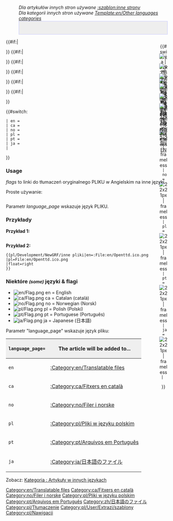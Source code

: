 <noinclude>
</noinclude><!--
--><noinclude>
:''Dla artykułów innych stron używane <!--[[:Template:Other languages]]-->[[pl/Extrazi/template/inne strony|:szablon:inne strony]]''
:''Dla kategorii innych stron używane <!--[[:Template:Other languages categories]]-->[[Template:en/Other languages categories]]''</noinclude><includeonly><div style=" height: 40px; float: {{{float|left}}}; border: 1px solid #c7c8fe; background-color: #EEE;">
<div style=" height: 20px; width: 26px; float: right; text-align:center;"><!-- ======== Main page ===========
-->{{#switch: {{lc:{{{language_page|}}}}}
<!-- | en = [[File:en/Openttd.ico.png|link=Main Page| 22x21px | frameless]]-->
 | en = [[File:en/Openttd.ico.png|link=http://newgrf-specs.tt-wiki.net/wiki/Main Page| 22x21px | frameless]]
 | ca = [[File:en/Openttd.ico.png|link=ca/Main Page| 22x21px | frameless]]
 | no = [[File:en/Openttd.ico.png|link=no/Main Page| 22x21px | frameless]]
 | pl = [[File:en/Openttd.ico.png|link=pl/Main Page| 22x21px | frameless]]
 | pt = [[File:en/Openttd.ico.png|link=pt/Main Page| 22x21px | frameless]]
 | ja = [[File:en/Openttd.ico.png|link=ja/Main Page| 22x21px | frameless]]
 | 
}}
</div><!--
-->{{#if:{{{ja|}}}|<div style=" height: 20px; width: 26px; float: right; text-align:center;">[[File:ja/Flag.png|link={{{ja}}} | ja | 22x21px | frameless]]<br/>[[{{{ja}}}|JA]]</div>}}<!--
-->{{#if:{{{pt|}}}|<div style=" height: 20px; width: 26px; float: right; text-align:center;">[[File:pt/Flag.png|link={{{pt}}} | pt | 22x21px | frameless]]<br/>[[{{{pt}}}|PT]]</div>}}<!--
-->{{#if:{{{pl|}}}|<div style=" height: 20px; width: 26px; float: right; text-align:center;">[[File:pl/Flag.png|link={{{pl}}} | pl | 22x21px | frameless]]<br/>[[{{{pl}}}|PL]]</div>}}<!--
-->{{#if:{{{no|}}}|<div style=" height: 20px; width: 26px; float: right; text-align:center;">[[File:no/Flag.png|link={{{no}}} | no | 22x21px | frameless]]<br/>[[{{{no}}}|NO]]</div>}}<!--
-->{{#if:{{{ca|}}}|<div style=" height: 20px; width: 26px; float: right; text-align:center;">[[File:ca/Flag.png|link={{{ca}}} | ca | 22x21px | frameless]]<br/>[[{{{ca}}}|CA]]</div>}}<!--
-->{{#if:{{{en|}}}|<div style=" height: 20px; width: 26px; float: right; text-align:center;">[[File:en/Flag.png|link={{{en}}} | en | 22x21px | frameless]]<br/>[[{{{en}}}|EN]]</div>}}<!--
-->
</div><!--Files
-->{{#switch: {{lc:{{{language_page|}}}}}
 | en = [[Category:en/Translatable files]]
 | ca = [[Category:ca/Fitxers en català]]
 | no = [[Category:no/Filer i norske]]
 | pl = [[Category:pl/Pliki w języku polskim]]
 | pt = [[Category:pt/Arquivos em Português]]
 | ja = [[Category:zh/日本語のファイル]]
 | 
}}<!--
--></includeonly><noinclude>
===Usage===
''flags'' to linki do tłumaczeń oryginalnego PLIKU w Angielskim na inne języki.

Proste używanie:
<pre></pre>

Parametr ''language_page'' wskazuje język PLIKU.

===Przykłady===
'''Przykład 1:'''
<pre></pre>


'''Przykład 2:'''
<pre>{{pl/Development/NewGRF/inne pliki|en=:File:en/Openttd.ico.png
|pl=File:en/Openttd.ico.png
|float=right
}}</pre>

{{pl/Development/NewGRF/inne pliki|en=:File:en/Openttd.ico.png
|pl=File:en/Openttd.ico.png
|float=right
}}{{en/-}}

===Niektóre <small>''(some)''</small> języki & flagi===
*[[File:en/Flag.png]] en = English
*[[File:ca/Flag.png]] ca = Catalan (català)
*[[File:no/Flag.png]] no = Norwegian (Norsk)
*[[File:pl/Flag.png]] pl = Polish (Polski)
*[[File:pt/Flag.png]] pt = Portuguese (Português)
*[[File:ja/Flag.png]] ja = Japanese (日本語)

Parametr "language_page" wskazuje język pliku:
{|border="2" width="auto" cellspacing="4" cellpadding="3" rules="all" style="margin:1em 1em 1em 0; border:solid 1px #AAAAAA;"
!width='46' style="background:#efefef;"|<code>language_page=</code>
!style="background:#efefef;"|The article will be added to...
|-
|<code>en</code>|| [[:Category:en/Translatable files]]
|-
|<code>ca</code>|| [[:Category:ca/Fitxers en català]]
|-
|<code>no</code>|| [[:Category:no/Filer i norske]]
|-
|<code>pl</code>|| [[:Category:pl/Pliki w języku polskim]]
|-
|<code>pt</code>|| [[:Category:pt/Arquivos em Português]]
|-
|<code>ja</code>|| [[:Category:ja/日本語のファイル]]
|}

<!--[[Category:Translation]][[Category:Templates]][[Category:Navigation]]-->[[Category:pl/Tłumaczenie]][[Category:pl/User/Extrazi/szablony]][[Category:pl/Nawigacji]]

Zobacz: [[:Category:en/Files in other languages|Kategoria : Artykuły w innych językach]]
</noinclude>